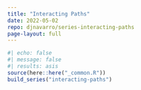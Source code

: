 ```yaml
---
title: "Interacting Paths"
date: 2022-05-02
repo: djnavarro/series-interacting-paths
page-layout: full
---
```

   
::: {.grid}
  
```r
#| echo: false
#| message: false
#| results: asis
source(here::here("_common.R"))
build_series("interacting-paths")
```
   
:::
   
